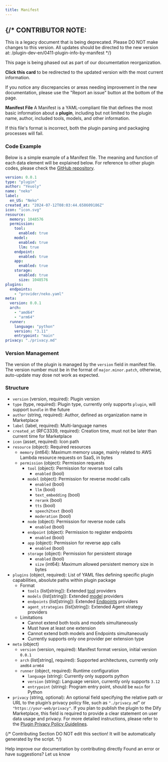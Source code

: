 ```yaml
---
title: Manifest
---
```




{/* 
  CONTRIBUTOR NOTE:
  ----------------
  This is a legacy document that is being deprecated.
  Please DO NOT make changes to this version.
  All updates should be directed to the new version at:
  /plugin-dev-en/0411-plugin-info-by-manifest
*/}

<Card title="This Documentation is Being Deprecated" icon="circle-exclamation" href="/plugin-dev-en/0411-plugin-info-by-manifest">
  <p>This page is being phased out as part of our documentation reorganization.</p>
  
  <p><strong>Click this card</strong> to be redirected to the updated version with the most current information.</p>
  
  <p>If you notice any discrepancies or areas needing improvement in the new documentation, please use the "Report an issue" button at the bottom of the page.</p>
</Card>

**Manifest File** A Manifest is a YAML-compliant file that defines the most basic information about a **plugin**, including but not limited to the plugin name, author, included tools, models, and other information.

If this file's format is incorrect, both the plugin parsing and packaging processes will fail.

### **Code Example**

Below is a simple example of a Manifest file. The meaning and function of each data element will be explained below. For reference to other plugin codes, please check the [GitHub repository](https://github.com/langgenius/dify-plugin-sdks/tree/main/python/examples).

```yaml
version: 0.0.1
type: "plugin"
author: "Yeuoly"
name: "neko"
label:
  en_US: "Neko"
created_at: "2024-07-12T08:03:44.658609186Z"
icon: "icon.svg"
resource:
  memory: 1048576
  permission:
    tool:
      enabled: true
    model:
      enabled: true
      llm: true
    endpoint:
      enabled: true
    app:
      enabled: true
    storage: 
      enabled: true
      size: 1048576
plugins:
  endpoints:
    - "provider/neko.yaml"
meta:
  version: 0.0.1
  arch:
    - "amd64"
    - "arm64"
  runner:
    language: "python"
    version: "3.11"
    entrypoint: "main"
privacy: "./privacy.md"
```

### **Version Management**

The version of the plugin is managed by the `version` field in manifest file. The version number must be in the format of `major.minor.patch`, otherwise, auto-update may dose not work as expected.

### **Structure**

* `version` (version, required): Plugin version
* `type` (type, required): Plugin type, currently only supports `plugin`, will support `bundle` in the future
* `author` (string, required): Author, defined as organization name in Marketplace
* `label` (label, required): Multi-language names
* `created_at` (RFC3339, required): Creation time, must not be later than current time for Marketplace
* `icon` (asset, required): Icon path
* `resource` (object): Required resources
  * `memory` (int64): Maximum memory usage, mainly related to AWS Lambda resource requests on SaaS, in bytes
  * `permission` (object): Permission requests
    * `tool` (object): Permission for reverse tool calls
      * `enabled` (bool)
    * `model` (object): Permission for reverse model calls
      * `enabled` (bool)
      * `llm` (bool)
      * `text_embedding` (bool)
      * `rerank` (bool)
      * `tts` (bool)
      * `speech2text` (bool)
      * `moderation` (bool)
    * `node` (object): Permission for reverse node calls
      * `enabled` (bool)
    * `endpoint` (object): Permission to register endpoints
      * `enabled` (bool)
    * `app` (object): Permission for reverse app calls
      * `enabled` (bool)
    * `storage` (object): Permission for persistent storage
      * `enabled` (bool)
      * `size` (int64): Maximum allowed persistent memory size in bytes
* `plugins` (object, required): List of YAML files defining specific plugin capabilities, absolute paths within plugin package
  * Format
    * `tools` (list\[string]): Extended [tool](tool) providers
    * `models` (list\[string]): Extended [model](model/) providers
    * `endpoints` (list\[string]): Extended [Endpoints](endpoint) providers
    * `agent_strategies` (list\[string]): Extended Agent strategy providers
  * Limitations
    * Cannot extend both tools and models simultaneously
    * Must have at least one extension
    * Cannot extend both models and Endpoints simultaneously
    * Currently supports only one provider per extension type
* `meta` (object)
  * `version` (version, required): Manifest format version, initial version `0.0.1`
  * `arch` (list\[string], required): Supported architectures, currently only `amd64` `arm64`
  * `runner` (object, required): Runtime configuration
    * `language` (string): Currently only supports python
    * `version` (string): Language version, currently only supports `3.12`
    * `entrypoint` (string): Program entry point, should be `main` for Python
* `privacy` (string, optional): An optional field specifying the relative path or URL to the plugin’s privacy policy file, such as `"./privacy.md`" or `"https://your-web/privacy"`. If you plan to publish the plugin to the Dify Marketplace, this field is required to provide a clear statement on user data usage and privacy. For more detailed instructions, please refer to the [Plugin Privacy Policy Guidelines](../publish-plugins/publish-to-dify-marketplace/plugin-privacy-protection-guidelines.md#id-1.-list-the-types-of-data-collected).

{/*
Contributing Section
DO NOT edit this section!
It will be automatically generated by the script.
*/}

<CardGroup cols="2">
    <Card
        title="Edit this page"
        icon="pen-to-square"
        href="https://github.com/langgenius/dify-docs/edit/main/en/plugins/schema-definition/manifest.mdx"
    >
        Help improve our documentation by contributing directly
    </Card>
    <Card
        title="Report an issue"
        icon="github"
        href="https://github.com/langgenius/dify-docs/issues/new?title=Documentation%20Issue%3A%20&body=%23%23%20Issue%20Description%0A%3C%21--%20Please%20briefly%20describe%20the%20issue%20you%20found%20--%3E%0A%0A%23%23%20Page%20Link%0Ahttps%3A%2F%2Fgithub.com%2Flanggenius%2Fdify-docs%2Fblob%2Fmain%2Fen/plugins/schema-definition%2Fmanifest.mdx%0A%0A%23%23%20Suggested%20Changes%0A%3C%21--%20If%20you%20have%20specific%20suggestions%20for%20changes%2C%20please%20describe%20them%20here%20--%3E%0A%0A%3C%21--%20Thank%20you%20for%20helping%20improve%20our%20documentation%21%20--%3E"
    >
        Found an error or have suggestions? Let us know
    </Card>
</CardGroup>

